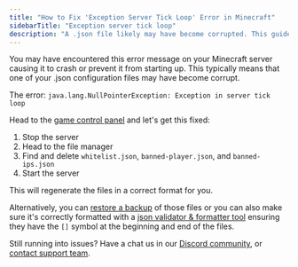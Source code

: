 ---
title: "How to Fix 'Exception Server Tick Loop' Error in Minecraft"
sidebarTitle: "Exception server tick loop"
description: "A .json file likely may have become corrupted. This guide shows you how to fix this common error server owners face for a Minecraft server."
---

You may have encountered this error message on your Minecraft server causing it to crash or prevent it from starting up. This typically means that one of your .json configuration files may have become corrupt.

<Warning>The error: `java.lang.NullPointerException: Exception in server tick loop`</Warning>

Head to the [game control panel](https://game.berrybyte.net) and let's get this fixed:

1. Stop the server
2. Head to the file manager
2. Find and delete `whitelist.json`, `banned-player.json`, and `banned-ips.json`
3. Start the server

This will regenerate the files in a correct format for you. 

Alternatively, you can [restore a backup](../../../panel/backups#mounting) of those files or you can also make sure it's correctly formatted with a [json validator & formatter tool](https://jsonlint.com/) ensuring they have the `[]` symbol at the beginning and end of the files.


Still running into issues? Have a chat us in our [Discord community](https://berrybyte.net/discord), or [contact support team](https://berrybyte.net/support).
